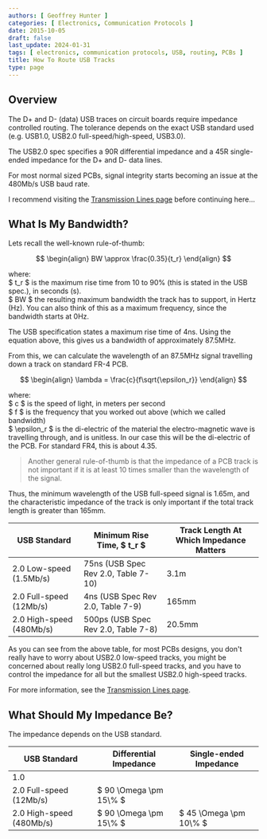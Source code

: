 ```yaml
---
authors: [ Geoffrey Hunter ]
categories: [ Electronics, Communication Protocols ]
date: 2015-10-05
draft: false
last_update: 2024-01-31
tags: [ electronics, communication protocols, USB, routing, PCBs ]
title: How To Route USB Tracks
type: page
---
```


## Overview

The D+ and D- (data) USB traces on circuit boards require impedance controlled routing. The tolerance depends on the exact USB standard used (e.g. USB1.0, USB2.0 full-speed/high-speed, USB3.0).

The USB2.0 spec specifies a 90R differential impedance and a 45R single-ended impedance for the D+ and D- data lines.

For most normal sized PCBs, signal integrity starts becoming an issue at the 480Mb/s USB baud rate.

I recommend visiting the [Transmission Lines page](/electronics/circuit-design/transmission-lines/) before continuing here...

## What Is My Bandwidth?

Lets recall the well-known rule-of-thumb:


$$
\begin{align}
BW \approx \frac{0.35}{t_r}
\end{align}
$$

<p className="centered">    where:<br/>
    $ t_r $ is the maximum rise time from 10 to 90% (this is stated in the USB spec.), in seconds (s).<br/>  
    $ BW $ the resulting maximum bandwidth the track has to support, in Hertz (Hz). You can also think of this as a maximum frequency, since the bandwidth starts at 0Hz.<br/></p>

The USB specification states a maximum rise time of 4ns. Using the equation above, this gives us a bandwidth of approximately 87.5MHz. 

From this, we can calculate the wavelength of an 87.5MHz signal travelling down a track on standard FR-4 PCB.

$$
\begin{align}
\lambda = \frac{c}{f\sqrt{\epsilon_r}}
\end{align}
$$

<p className="centered">    where:<br/>
    $ c $ is the speed of light, in meters per second<br/>
    $  f $ is the frequency that you worked out above (which we called bandwidth)<br/>
    $ \epsilon_r $ is the di-electric of the material the electro-magnetic wave is travelling through, and is unitless. In our case this will be the di-electric of the PCB. For standard FR4, this is about 4.35.<br/></p>

> Another general rule-of-thumb is that the impedance of a PCB track is not important if it is at least 10 times smaller than the wavelength of the signal.

Thus, the minimum wavelength of the USB full-speed signal is 1.65m, and the characteristic impedance of the track is only important if the total track length is greater than 165mm.

<table>
  <thead>
    <tr>
      <th>USB Standard</th>
      <th>Minimum Rise Time, $ t_r $</th>
      <th>Track Length At Which Impedance Matters</th>
    </tr>
  </thead>
  <tbody>
<tr>
<td>2.0 Low-speed (1.5Mb/s)</td>
<td >75ns (USB Spec Rev 2.0, Table 7-10)</td>
<td >3.1m</td>
</tr><tr >
<td >2.0 Full-speed (12Mb/s)</td>
<td >4ns (USB Spec Rev 2.0, Table 7-9)</td>
<td >165mm</td>
</tr><tr >
<td>2.0 High-speed (480Mb/s)</td>
<td>500ps (USB Spec Rev 2.0, Table 7-8)</td>
<td>20.5mm</td>
</tr></tbody></table>

As you can see from the above table, for most PCBs designs, you don't really have to worry about USB2.0 low-speed tracks, you might be concerned about really long USB2.0 full-speed tracks, and you have to control the impedance for all but the smallest USB2.0 high-speed tracks.

For more information, see the [Transmission Lines page](/electronics/circuit-design/transmission-lines/).

## What Should My Impedance Be?

The impedance depends on the USB standard.

<table>
  <thead>
    <tr>
      <th>USB Standard</th>
      <th>Differential Impedance</th>
      <th>Single-ended Impedance</th>
    </tr>
  </thead>
<tbody>
<tr>
<td>1.0</td>
<td></td>
<td></td>
</tr><tr >
<td>2.0 Full-speed (12Mb/s)</td>
<td>$ 90 \Omega \pm 15\% $</td>
<td></td>
</tr>
<tr>
<td>2.0 High-speed (480Mb/s)</td>
<td>$ 90 \Omega \pm 15\% $</td>
<td> $ 45 \Omega \pm 10\% $</td>
</tr>
</tbody>
</table>
